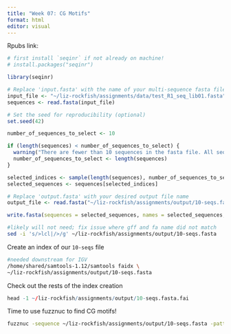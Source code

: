 ```yaml
---
title: "Week 07: CG Motifs"
format: html
editor: visual
---
```


Rpubs link: 

```r
# first install `seqinr` if not already on machine!
# install.packages("seqinr")

library(seqinr)

# Replace 'input.fasta' with the name of your multi-sequence fasta file
input_file <- "~/liz-rockfish/assignments/data/test_R1_seq_lib01.fasta"
sequences <- read.fasta(input_file)

```

```r
# Set the seed for reproducibility (optional)
set.seed(42)

number_of_sequences_to_select <- 10

if (length(sequences) < number_of_sequences_to_select) {
  warning("There are fewer than 10 sequences in the fasta file. All sequences will be selected.")
  number_of_sequences_to_select <- length(sequences)
}

selected_indices <- sample(length(sequences), number_of_sequences_to_select)
selected_sequences <- sequences[selected_indices]

```

```r
# Replace 'output.fasta' with your desired output file name
output_file <- read.fasta("~/liz-rockfish/assignments/output/10-seqs.fasta")

```

```r
write.fasta(sequences = selected_sequences, names = selected_sequences, file.out = write_fasta_out, open = "w")

```

```bash
#likely will not need; fix issue where gff and fa name did not match
sed -i 's/>lcl|/>/g' ~/liz-rockfish/assignments/output/10-seqs.fasta
```

Create an index of our `10-seqs` file

```bash
#needed downstream for IGV
/home/shared/samtools-1.12/samtools faidx \
~/liz-rockfish/assignments/output/10-seqs.fasta

```

Check out the rests of the index creation

```r
head -1 ~/liz-rockfish/assignments/output/10-seqs.fasta.fai
```
Time to use fuzznuc to find CG motifs!

```bash
fuzznuc -sequence ~/liz-rockfish/assignments/output/10-seqs.fasta -pattern CG -rformat gff -outfile ~/liz-rockfish/assignments/output/CGoutput.gff
```